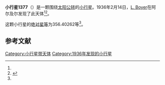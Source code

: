 {{Infobox planet
| bgcolour = #FFFFC0
| name = 1377 Roberbauxa
| symbol = 
| image = 
| caption = 
| discovery = yes
| discovery_ref = 
| discoverer = [[L._Boyer|L. Boyer]]
| discovery_site = [[阿尔及尔|阿尔及尔]] 
| discovered = 1936年2月14日
| designations = yes
| mp_name = 
| named_after = 
| alt_names = 
| mp_category = [[主带小行星|主带小行星]]
| orbit_ref = <ref name="a">[http://ssd.jpl.nasa.gov/sbdb.cgi?sstr=1377 1377 Roberbauxa] {{Wayback|url=http://ssd.jpl.nasa.gov/sbdb.cgi?sstr=1377 |date=20210121082936 }}，小行星數據庫瀏覽器（JPL Small-Body Database Browser）－[[美国国家航空航天局|美国国家航空航天局]]喷气推进实验室</ref>
| epoch = 2456400.5 (2013年4月18日更新)
| aphelion = {{convert|2.4714648|AU|km|3|abbr=on|lk=out}}
| perihelion = {{convert|2.0492776|AU|km|3|abbr=on}}
| semimajor = {{convert|2.2603712|AU|km|3|abbr=on}}
| eccentricity = 0.0933889
| period = 1241.275172 [[日|日]]<br />3.4[[儒略年|儒略年]]
| avg_speed = 
| inclination = 6.02741
| asc_node = 223.28043
| mean_anomaly = 
| arg_peri = 356.40262
| satellites = 
| physical_characteristics = yes
| dimensions = 
| mass = 
| density = 
| surface_grav = 
| escape_velocity = 
| sidereal_day = 
| axial_tilt = 
| pole_ecliptic_lat = 
| pole_ecliptic_lon = 
| albedo = 
| temperatures= 
| temp_name1 = 
| mean_temp_1 = 
| max_temp_1 = 
| temp_name2 = 
| max_temp_2 = 
| spectral_type = 
| abs_magnitude = 356.40262
}}

'''小行星1377'''（{{lang-en|1377 Roberbauxa}}）是一颗围绕[[太阳|太阳]][[公转|公转]]的[[小行星|小行星]]。1936年2月14日，[[L._Boyer|L. Boyer]]在阿尔及尔发现了此天体<ref name="a" /><ref>{{cite news|title=小行星列表|url=http://cfa-www.harvard.edu/iau/lists/NumberedMPs.txt|accessdate=2013-07-08|newspaper=哈佛大学|archive-date=2008-05-17|archive-url=https://web.archive.org/web/20080517010638/http://cfa-www.harvard.edu/iau/lists/NumberedMPs.txt|dead-url=no}}</ref>。

这颗小行星的[[绝对星等|绝对星等]]为356.40262等<ref name="a" />。

==参考文献==
{{reflist}}
{{Minor Planet Number|[[小行星1376|小行星1376]]|[[小行星1378|小行星1378]]}}

{{小天体}}

[[Category:小行星带天体|Category:小行星带天体]]
[[Category:1936年发现的小行星|Category:1936年发现的小行星]]

{{asteroid-stub}}
